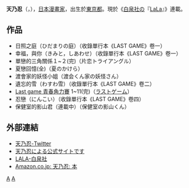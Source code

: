 {{Infobox writer
| 姓名          = 天乃忍
| 圖像          = 
| 圖像大小      = 
| 圖像說明      = 
| 原文名稱      = 
| 日文假名      = 
| 羅馬拼音      = AMANO Shinobu
| 字            = 
| 號            = 
| 本名          = 
| 筆名          = 天乃忍
| 出生          = 9月19 日
| 出生地點      = {{日本}}·[[東京都|東京都]]
| 逝世          = 
| 逝世地點      = 
| 現居地        = 
| 職業          = [[漫畫家|漫畫家]]
| 國籍          = {{日本}}
| 民族          = 
| 公民權        = 
| 教育程度      = 
| 母校          = 
| 創作時期      = 2001年 -
| 體裁          = [[漫畫|漫畫]]
| 主題          = 
| 文學運動      = 
| 代表作        = [[ラストゲーム|ラストゲーム]]
| 父母          = 
| 配偶          = 
| 伴侶          = 
| 子女          = 
| 親屬          = 
| 受影響於      = 
| 施影響於      = 
| 獎項          = 『そしてきみが笑うから』で第109回LMSベストルーキー賞、『ラブチェイス』第26回アテナ新人大賞佳作、第33回アテナ新人大賞 デビュー優秀者賞。
| 簽名          = 
}}
'''天乃忍'''（{{lang-ja|天乃忍}}，{{bd||9月19日|||}}），[[日本|日本]][[漫畫家|漫畫家]]，出生於[[東京都|東京都]]。現於《[[白泉社|白泉社]]の『[[LaLa|LaLa]]』》連載。

==作品==
* 日照之庭（ひだまりの庭）（收錄單行本《LAST GAME》卷一）
* 幸福，與你（きみと，しあわせ）（收錄單行本《LAST GAME》卷一）
* 單戀的三角關係１~２(完)（片恋トライアングル）
* 夏戀回憶(全)（夏のかけら）
* 渡會家的妖怪小姐（渡会くん家の妖怪さん）
* 遺忘的雪（わすわ雪）（收錄單行本《LAST GAME》卷二）
* [[Last_game_青春角力賽|Last game 青春角力賽]] 1~11(完)（[[ラストゲーム|ラストゲーム]]）
* 忍戀（にんこい）（收錄單行本《LAST GAME》卷四）
* 保健室的影山君（連載中）（保健室の影山くん）

==外部連結==
* [https://twitter.com/shinobu_amanoo/ 天乃忍-Twitter] {{Wayback|url=https://twitter.com/shinobu_amanoo/ |date=20201112000520 }}{{ja icon}}
* [http://higurashi.under.jp/ 天乃忍による公式サイトです] {{Wayback|url=http://higurashi.under.jp/ |date=20160907154405 }}{{ja icon}}
* [http://www.hakusensha.co.jp/lala/ LALA-白泉社] {{Wayback|url=http://www.hakusensha.co.jp/lala/ |date=20170727011929 }}{{ja icon}}
* [http://www.amazon.co.jp/s/ref=nb_sb_noss_1?__mk_ja_JP=%E3%82%AB%E3%82%BF%E3%82%AB%E3%83%8A&url=search-alias%3Daps&field-keywords=%E5%A4%A9%E4%B9%83%E5%BF%8D/ Amazon.co.jp: 天乃忍: 本 ]{{ja icon}}

{{Authority control}}
[[Category:日本漫畫家|A]]
[[Category:少女漫畫家|A]]